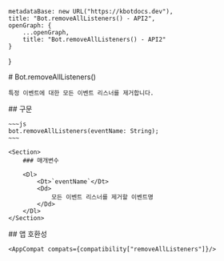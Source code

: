 
    metadataBase: new URL("https://kbotdocs.dev"),
    title: "Bot.removeAllListeners() - API2",
    openGraph: {
        ...openGraph,
        title: "Bot.removeAllListeners() - API2"
    }
}

<Section>
    # Bot.removeAllListeners()

    특정 이벤트에 대한 모든 이벤트 리스너를 제거합니다.
</Section>
<Section>
    ## 구문

    ~~~js
    bot.removeAllListeners(eventName: String);
    ~~~

    <Section>
        ### 매개변수

        <Dl>
            <Dt>`eventName`</Dt>
            <Dd>
                모든 이벤트 리스너를 제거할 이벤트명
            </Dd>
        </Dl>
    </Section>
</Section>
<Section>
    ## 앱 호환성

    <AppCompat compats={compatibility["removeAllListeners"]}/>
</Section>